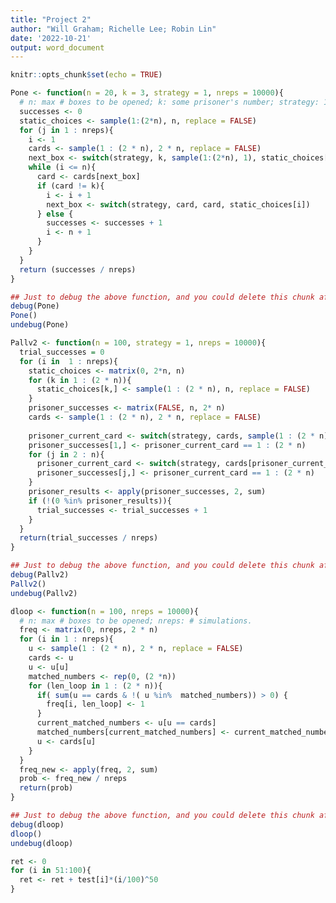 ```yaml
---
title: "Project 2"
author: "Will Graham; Richelle Lee; Robin Lin"
date: '2022-10-21'
output: word_document
---
```


```r
knitr::opts_chunk$set(echo = TRUE)
```

```r
Pone <- function(n = 20, k = 3, strategy = 1, nreps = 10000){
  # n: max # boxes to be opened; k: some prisoner's number; strategy: 1, 2, 3; nreps: # simulations.
  successes <- 0
  static_choices <- sample(1:(2*n), n, replace = FALSE)
  for (j in 1 : nreps){
    i <- 1
    cards <- sample(1 : (2 * n), 2 * n, replace = FALSE)
    next_box <- switch(strategy, k, sample(1:(2*n), 1), static_choices[i])
    while (i <= n){
      card <- cards[next_box]
      if (card != k){
        i <- i + 1
        next_box <- switch(strategy, card, card, static_choices[i])
      } else {
        successes <- successes + 1
        i <- n + 1
      }
    }
  }
  return (successes / nreps)  
}
```

```r
## Just to debug the above function, and you could delete this chunk afterwards.
debug(Pone)
Pone()
undebug(Pone)
```

```r
Pallv2 <- function(n = 100, strategy = 1, nreps = 10000){
  trial_successes = 0
  for (i in  1 : nreps){
    static_choices <- matrix(0, 2*n, n)
    for (k in 1 : (2 * n)){
      static_choices[k,] <- sample(1 : (2 * n), n, replace = FALSE)
    }
    prisoner_successes <- matrix(FALSE, n, 2* n)
    cards <- sample(1 : (2 * n), 2 * n, replace = FALSE)
    
    prisoner_current_card <- switch(strategy, cards, sample(1 : (2 * n), 2 * n, replace = FALSE), static_choices[,1])
    prisoner_successes[1,] <- prisoner_current_card == 1 : (2 * n)
    for (j in 2 : n){
      prisoner_current_card <- switch(strategy, cards[prisoner_current_card], cards[prisoner_current_card], static_choices[,j])
      prisoner_successes[j,] <- prisoner_current_card == 1 : (2 * n)
    }
    prisoner_results <- apply(prisoner_successes, 2, sum)
    if (!(0 %in% prisoner_results)){
      trial_successes <- trial_successes + 1
    } 
  }
  return(trial_successes / nreps)
}
```



```r
## Just to debug the above function, and you could delete this chunk afterwards.
debug(Pallv2)
Pallv2()
undebug(Pallv2)
```

```r
dloop <- function(n = 100, nreps = 10000){
  # n: max # boxes to be opened; nreps: # simulations.
  freq <- matrix(0, nreps, 2 * n)
  for (i in 1 : nreps){
    u <- sample(1 : (2 * n), 2 * n, replace = FALSE)
    cards <- u
    u <- u[u]
    matched_numbers <- rep(0, (2 *n))
    for (len_loop in 1 : (2 * n)){
      if( sum(u == cards & !( u %in%  matched_numbers)) > 0) {
        freq[i, len_loop] <- 1
      }
      current_matched_numbers <- u[u == cards]
      matched_numbers[current_matched_numbers] <- current_matched_numbers
      u <- cards[u]
    }
  }
  freq_new <- apply(freq, 2, sum)
  prob <- freq_new / nreps
  return(prob)
}
```

```r
## Just to debug the above function, and you could delete this chunk afterwards.
debug(dloop)
dloop()
undebug(dloop)
```


```r
ret <- 0
for (i in 51:100){
  ret <- ret + test[i]*(i/100)^50
}

```

